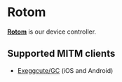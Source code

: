 # Rotom


[**Rotom**](https://github.com/UnownHash/Dragonite-Public) is our device controller.


## Supported MITM clients

- [Exeggcute/GC](https://jorgschulze73.github.io/gc-docs/) (iOS and Android)
